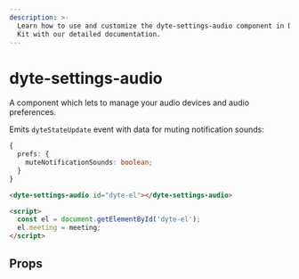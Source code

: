 ```yaml
---
description: >-
  Learn how to use and customize the dyte-settings-audio component in Dyte's UI
  Kit with our detailed documentation.
---
```


# dyte-settings-audio

A component which lets to manage your audio devices and audio preferences.

Emits `dyteStateUpdate` event with data for muting notification sounds:

```ts
{
  prefs: {
    muteNotificationSounds: boolean;
  }
}
```

```html
<dyte-settings-audio id="dyte-el"></dyte-settings-audio>

<script>
  const el = document.getElementById('dyte-el');
  el.meeting = meeting;
</script>
```

## Props

<PropsTable of="dyte-settings-audio" />

<head>
  <title>UI Kit dyte-settings-audio</title>
</head>
